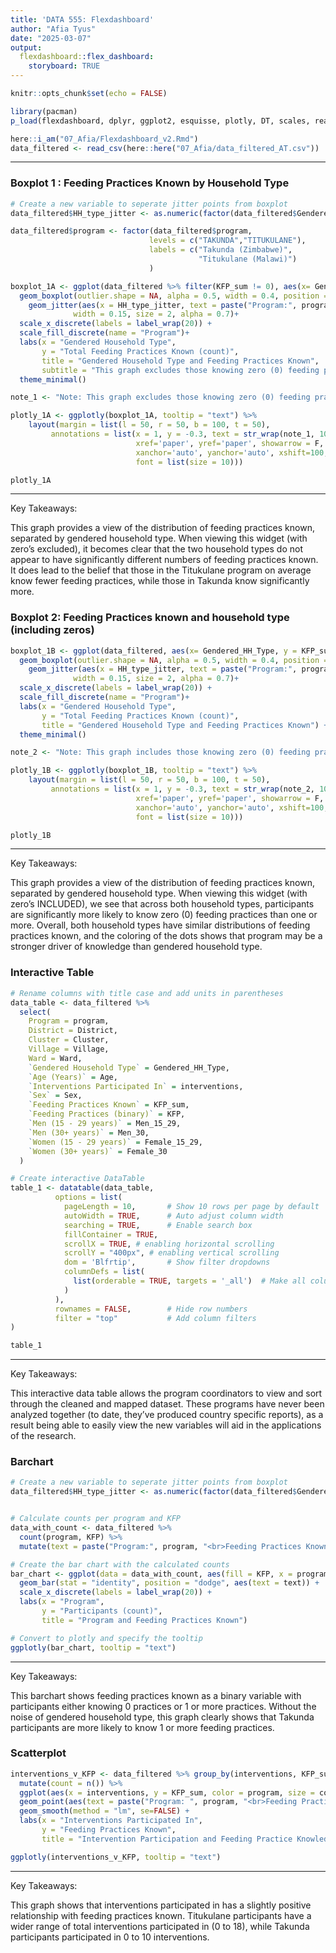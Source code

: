 ```yaml
---
title: 'DATA 555: Flexdashboard'
author: "Afia Tyus"
date: "2025-03-07"
output:
  flexdashboard::flex_dashboard:
    storyboard: TRUE
---
```


```r
knitr::opts_chunk$set(echo = FALSE)

library(pacman)
p_load(flexdashboard, dplyr, ggplot2, esquisse, plotly, DT, scales, readr, stringr)

here::i_am("07_Afia/Flexdashboard_v2.Rmd")
data_filtered <- read_csv(here::here("07_Afia/data_filtered_AT.csv"))
```

------------------------------------------------------------------------

### Boxplot 1 : Feeding Practices Known by Household Type

```r
# Create a new variable to seperate jitter points from boxplot
data_filtered$HH_type_jitter <- as.numeric(factor(data_filtered$Gendered_HH_Type)) + 0.25  # Nudges jitter to the right

data_filtered$program <- factor(data_filtered$program,
                               levels = c("TAKUNDA","TITUKULANE"),
                               labels = c("Takunda (Zimbabwe)", 
                                          "Titukulane (Malawi)")
                               )

boxplot_1A <- ggplot(data_filtered %>% filter(KFP_sum != 0), aes(x= Gendered_HH_Type, y = KFP_sum, fill = program)) +
  geom_boxplot(outlier.shape = NA, alpha = 0.5, width = 0.4, position = position_nudge(x = -0.25)) +  # Nudges boxplots left
    geom_jitter(aes(x = HH_type_jitter, text = paste("Program:", program, "<br>Feeding Practices Known: ", KFP_sum, "<br>Age: ", Age, "<br>Sex: ", Sex, "<br>Interventions participated in: ", interventions)), 
              width = 0.15, size = 2, alpha = 0.7)+
  scale_x_discrete(labels = label_wrap(20)) +  
  scale_fill_discrete(name = "Program")+
  labs(x = "Gendered Household Type",
       y = "Total Feeding Practices Known (count)",
       title = "Gendered Household Type and Feeding Practices Known",
       subtitle = "This graph excludes those knowing zero (0) feeding practices to provide a clearer picture of knowledge distribution") +
  theme_minimal()

note_1 <- "Note: This graph excludes those knowing zero (0) feeding practices to provide a clearer picture of knowledge distribution"

plotly_1A <- ggplotly(boxplot_1A, tooltip = "text") %>% 
    layout(margin = list(l = 50, r = 50, b = 100, t = 50),
         annotations = list(x = 1, y = -0.3, text = str_wrap(note_1, 100),
                            xref='paper', yref='paper', showarrow = F, 
                            xanchor='auto', yanchor='auto', xshift=100, yshift=-20,
                            font = list(size = 10)))

plotly_1A

```

------------------------------------------------------------------------

Key Takeaways:

This graph provides a view of the distribution of feeding practices known, separated by gendered household type. When viewing this widget (with zero's excluded), it becomes clear that the two household types do not appear to have significantly different numbers of feeding practices known. It does lead to the belief that those in the Titukulane program on average know fewer feeding practices, while those in Takunda know significantly more.

### Boxplot 2: Feeding Practices known and household type (including zeros)

```r
boxplot_1B <- ggplot(data_filtered, aes(x= Gendered_HH_Type, y = KFP_sum, fill = program)) +
  geom_boxplot(outlier.shape = NA, alpha = 0.5, width = 0.4, position = position_nudge(x = -0.25)) +  # Nudges boxplots left
    geom_jitter(aes(x = HH_type_jitter, text = paste("Program:", program, "<br>Feeding Practices Known: ", KFP_sum, "<br>Age: ", Age, "<br>Sex: ", Sex, "<br>Interventions participated in: ", interventions)), 
              width = 0.15, size = 2, alpha = 0.7)+
  scale_x_discrete(labels = label_wrap(20)) +  
  scale_fill_discrete(name = "Program")+
  labs(x = "Gendered Household Type",
       y = "Total Feeding Practices Known (count)",
       title = "Gendered Household Type and Feeding Practices Known") +
  theme_minimal()

note_2 <- "Note: This graph includes those knowing zero (0) feeding practices"

plotly_1B <- ggplotly(boxplot_1B, tooltip = "text") %>% 
    layout(margin = list(l = 50, r = 50, b = 100, t = 50),
         annotations = list(x = 1, y = -0.3, text = str_wrap(note_2, 100),
                            xref='paper', yref='paper', showarrow = F, 
                            xanchor='auto', yanchor='auto', xshift=100, yshift=-20,
                            font = list(size = 10)))

plotly_1B
```

------------------------------------------------------------------------

Key Takeaways:

This graph provides a view of the distribution of feeding practices known, separated by gendered household type. When viewing this widget (with zero's INCLUDED), we see that across both household types, participants are significantly more likely to know zero (0) feeding practices than one or more. Overall, both household types have similar distributions of feeding practices known, and the coloring of the dots shows that program may be a stronger driver of knowledge than gendered household type.

### Interactive Table

```r

# Rename columns with title case and add units in parentheses
data_table <- data_filtered %>%
  select(
    Program = program,
    District = District, 
    Cluster = Cluster, 
    Village = Village, 
    Ward = Ward,
    `Gendered Household Type` = Gendered_HH_Type,
    `Age (Years)` = Age,
    `Interventions Participated In` = interventions,
    `Sex` = Sex,
    `Feeding Practices Known` = KFP_sum,
    `Feeding Practices (binary)` = KFP,
    `Men (15 - 29 years)` = Men_15_29,
    `Men (30+ years)` = Men_30,
    `Women (15 - 29 years)` = Female_15_29,
    `Women (30+ years)` = Female_30
  )

# Create interactive DataTable
table_1 <- datatable(data_table, 
          options = list(
            pageLength = 10,       # Show 10 rows per page by default
            autoWidth = TRUE,      # Auto adjust column width
            searching = TRUE,      # Enable search box
            fillContainer = TRUE,
            scrollX = TRUE, # enabling horizontal scrolling
            scrollY = "400px", # enabling vertical scrolling
            dom = 'Blfrtip',       # Show filter dropdowns
            columnDefs = list(     
              list(orderable = TRUE, targets = '_all')  # Make all columns sortable
            )
          ),
          rownames = FALSE,        # Hide row numbers
          filter = "top"           # Add column filters
)

table_1

```

------------------------------------------------------------------------

Key Takeaways:

This interactive data table allows the program coordinators to view and sort through the cleaned and mapped dataset. These programs have never been analyzed together (to date, they’ve produced country specific reports), as a result being able to easily view the new variables will aid in the applications of the research.

### Barchart

```r

# Create a new variable to seperate jitter points from boxplot
data_filtered$HH_type_jitter <- as.numeric(factor(data_filtered$Gendered_HH_Type)) + 0.25  # Nudges jitter to the right


# Calculate counts per program and KFP
data_with_count <- data_filtered %>%
  count(program, KFP) %>%
  mutate(text = paste("Program:", program, "<br>Feeding Practices Known:", KFP, "<br>Count:", n))

# Create the bar chart with the calculated counts
bar_chart <- ggplot(data = data_with_count, aes(fill = KFP, x = program, y = n)) +
  geom_bar(stat = "identity", position = "dodge", aes(text = text)) + 
  scale_x_discrete(labels = label_wrap(20)) +
  labs(x = "Program",
       y = "Participants (count)",
       title = "Program and Feeding Practices Known")

# Convert to plotly and specify the tooltip
ggplotly(bar_chart, tooltip = "text")

```

------------------------------------------------------------------------

Key Takeaways:

This barchart shows feeding practices known as a binary variable with participants either knowing 0 practices or 1 or more practices. Without the noise of gendered household type, this graph clearly shows that Takunda participants are more likely to know 1 or more feeding practices.

### Scatterplot

```r

interventions_v_KFP <- data_filtered %>% group_by(interventions, KFP_sum) %>%
  mutate(count = n()) %>%
  ggplot(aes(x = interventions, y = KFP_sum, color = program, size = count)) +
  geom_point(aes(text = paste("Program: ", program, "<br>Feeding Practices Known: ", KFP_sum, "<br>Interventions participated in: ", interventions, "<br>Participants: ", count))) +
  geom_smooth(method = "lm", se=FALSE) +
  labs(x = "Interventions Participated In",
       y = "Feeding Practices Known",
       title = "Intervention Participation and Feeding Practice Knowledge")

ggplotly(interventions_v_KFP, tooltip = "text")

```

------------------------------------------------------------------------

Key Takeaways:

This graph shows that interventions participated in has a slightly positive relationship with feeding practices known. Titukulane participants have a wider range of total interventions participated in (0 to 18), while Takunda participants participated in 0 to 10 interventions.
